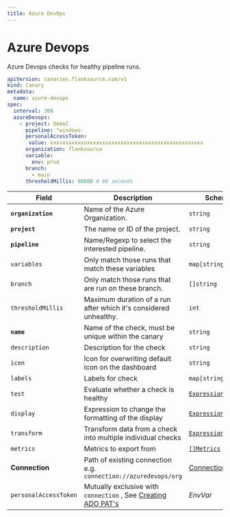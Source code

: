 ```yaml
---
title: Azure DevOps
---
```


# <Icon name="azure-devops" /> Azure Devops

<Standard />

Azure Devops checks for healthy pipeline runs.

```yaml
apiVersion: canaries.flanksource.com/v1
kind: Canary
metadata:
  name: azure-devops
spec:
  interval: 300
  azureDevops:
    - project: Demo1
      pipeline: ^windows-
      personalAccessToken:
       value: xxxxxxxxxxxxxxxxxxxxxxxxxxxxxxxxxxxxxxxxxxxxxxxxxx
      organization: flanksource
      variable:
        env: prod
      branch:
        - main
      thresholdMillis: 60000 # 60 seconds
```

| Field                     | Description                                                  | Scheme                                            | Required |
| ------------------------- | ------------------------------------------------------------ | ------------------------------------------------- | -------- |
| **`organization`**        | Name of the Azure Organization.                              | `string`                                          | true     |
| **`project`**             | The name or ID of the project.                               | `string`                                          | true     |
| **`pipeline`**            | Name/Regexp to select the interested pipeline.               | `string`                                          | true     |
| `variables`               | Only match those runs that match these variables             | `map[string]string`                               |          |
| `branch`                  | Only match those runs that are run on these branch.          | `[]string`                                        |          |
| `thresholdMillis`         | Maximum duration of a run after which it's considered unhealthy. | `int`                                             |          |
| **`name`**    | Name of the check, must be unique within the canary         | `string`                                     | Yes      |
| `description` | Description for the check                                   | `string`                                     |          |
| `icon`        | Icon for overwriting default icon on the dashboard          | `string`                                     |          |
| `labels`      | Labels for check                                            | `map[string]string`                          |          |
| `test`        | Evaluate whether a check is healthy                         | [`Expression`](../concepts/health-evaluation)  |          |
| `display`     | Expression to change the formatting of the display          | [`Expression`](../concepts/display-formatting) |          |
| `transform`   | Transform data from a check into multiple individual checks | [`Expression`](../concepts/transforms)          |          |
| `metrics`     | Metrics to export from                                      | [`[]Metrics`](../concepts/metrics-exporter)    |          |
| **Connection**            |  <SkipOSS> Path of existing connection e.g. `connection://azuredevops/org`</SkipOSS>                                                             |    <SkipOSS>[Connection](../concepts/connections) </SkipOSS>                                                |          |
| `personalAccessToken` | <SkipOSS>Mutually exclusive with `connection`</SkipOSS>  , See [Creating ADO PAT's](https://learn.microsoft.com/en-us/azure/devops/organizations/accounts/use-personal-access-tokens-to-authenticate?view=azure-devops&tabs=Windows) | <CommonLink to="authentication" anchor="envvar">*EnvVar*</CommonLink> | true     |
